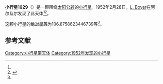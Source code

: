 {{Infobox planet
| bgcolour = #FFFFC0
| name = 1629 Pecker
| symbol = 
| image = 
| caption = 
| discovery = yes
| discovery_ref = 
| discoverer = [[L._Boyer|L. Boyer]]
| discovery_site = [[阿尔及尔|阿尔及尔]] 
| discovered = 1952年2月28日
| designations = yes
| mp_name = 
| named_after = 
| alt_names = 1952 DB/ 1942 DE / 1949 FO1 / 1949 HK / 1952 DE1
| mp_category = [[主带小行星|主带小行星]]
| orbit_ref = <ref name="a">[http://ssd.jpl.nasa.gov/sbdb.cgi?sstr=1629 1629 Pecker] {{Wayback|url=http://ssd.jpl.nasa.gov/sbdb.cgi?sstr=1629 |date=20210121062820 }}，小行星數據庫瀏覽器（JPL Small-Body Database Browser）－[[美国国家航空航天局|美国国家航空航天局]]喷气推进实验室</ref>
| epoch = 2456400.5 (2013年4月18日更新)
| aphelion = {{convert|2.58607497157579|AU|km|3|abbr=on|lk=out}}
| perihelion = {{convert|1.89014418329072|AU|km|3|abbr=on}}
| semimajor = {{convert|2.238109577433255|AU|km|3|abbr=on}}
| eccentricity = 0.155472903
| period = 1222.983071 [[日|日]]<br />3.35[[儒略年|儒略年]]
| avg_speed = 
| inclination = 9.700762770618097
| asc_node = 132.7159820483637
| mean_anomaly = 
| arg_peri = 106.8758623446739
| satellites = 
| physical_characteristics = yes
| dimensions = 
| mass = 
| density = 
| surface_grav = 
| escape_velocity = 
| sidereal_day = 
| axial_tilt = 
| pole_ecliptic_lat = 
| pole_ecliptic_lon = 
| albedo = 
| temperatures= 
| temp_name1 = 
| mean_temp_1 = 
| max_temp_1 = 
| temp_name2 = 
| max_temp_2 = 
| spectral_type = 
| abs_magnitude = 106.8758623446739
}}

'''小行星1629'''（{{lang-en|1629 Pecker}}）是一颗围绕[[太阳|太阳]][[公转|公转]]的[[小行星|小行星]]。1952年2月28日，[[L._Boyer|L. Boyer]]在阿尔及尔发现了此天体<ref name="a" /><ref>{{cite news|title=小行星列表|url=http://cfa-www.harvard.edu/iau/lists/NumberedMPs.txt|accessdate=2013-07-08|newspaper=哈佛大学|archive-date=2008-05-17|archive-url=https://web.archive.org/web/20080517010638/http://cfa-www.harvard.edu/iau/lists/NumberedMPs.txt|dead-url=no}}</ref>。

这颗小行星的[[绝对星等|绝对星等]]为106.8758623446739等<ref name="a" />。

==参考文献==
{{reflist}}
{{Minor Planet Number|[[小行星1628|小行星1628]]|[[小行星1630|小行星1630]]}}

{{小天体}}

[[Category:小行星带天体|Category:小行星带天体]]
[[Category:1952年发现的小行星|Category:1952年发现的小行星]]

{{asteroid-stub}}